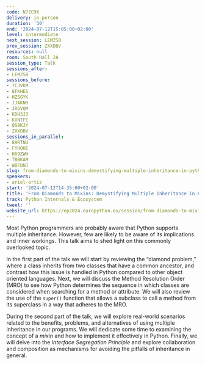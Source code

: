 ```yaml
---
code: N7ZC9X
delivery: in-person
duration: '30'
end: '2024-07-12T15:05:00+02:00'
level: intermediate
next_session: LEMZSB
prev_session: ZXXDBV
resources: null
room: South Hall 2A
session_type: Talk
sessions_after:
- LEMZSB
sessions_before:
- 7CJVKM
- 8FKHES
- HZSGYK
- JJAKNR
- JRGVQM
- KDH3J3
- KVNTFE
- QS8KJY
- ZXXDBV
sessions_in_parallel:
- 89RTNU
- FYHQUE
- HX9ZWH
- TBBKAM
- WBFDNJ
slug: from-diamonds-to-mixins-demystifying-multiple-inheritance-in-python
speakers:
- ariel-ortiz
start: '2024-07-12T14:35:00+02:00'
title: 'From Diamonds to Mixins: Demystifying Multiple Inheritance in Python'
track: Python Internals & Ecosystem
tweet: ''
website_url: https://ep2024.europython.eu/session/from-diamonds-to-mixins-demystifying-multiple-inheritance-in-python
---
```


Most Python programmers are probably aware that Python supports multiple inheritance. However, few are likely to be aware of its implications and inner workings. This talk aims to shed light on this commonly overlooked topic.

In the first part of the talk we will start by reviewing the “diamond problem,” where a class inherits from two classes that have a common ancestor, and contrast how this issue is handled in Python compared to other object oriented languages. Next, we will discuss the Method Resolution Order (MRO) to see how Python determines the sequence in which classes are considered when searching for a method or attribute. We will also review the use of the `super()` function that allows a subclass to call a method from its superclass in a way that adheres to the MRO.

During the second part of the talk, we will explore real-world scenarios related to the benefits,  problems, and alternatives of using multiple inheritance in our programs. We will dedicate some time to examining the concept of a _mixin_ and how to implement it effectively in Python. Finally, we will delve into the _Interface Segregation Principle_ and explore collaboration and composition as mechanisms for avoiding the pitfalls of inheritance in general.
